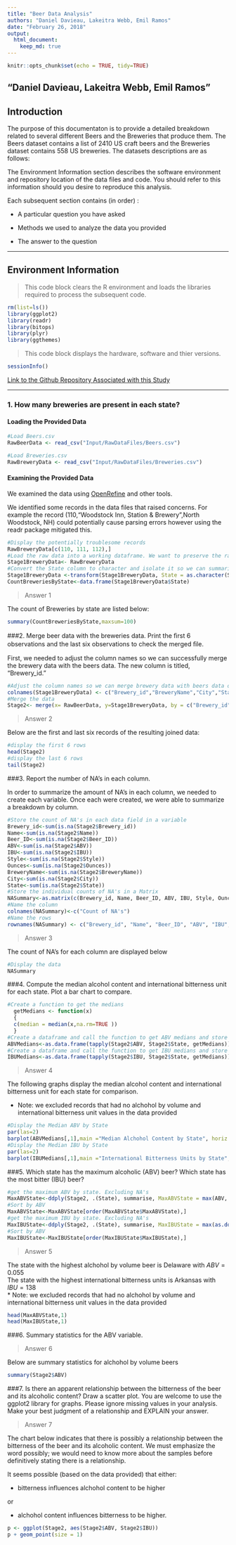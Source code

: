 ```yaml
---
title: "Beer Data Analysis"
authors: "Daniel Davieau, Lakeitra Webb, Emil Ramos"
date: "February 26, 2018"
output:
  html_document:
    keep_md: true
---
```

```r
knitr::opts_chunk$set(echo = TRUE, tidy=TRUE)
```
## "Daniel Davieau, Lakeitra Webb, Emil Ramos"

## Introduction

The purpose of this documentaton is to provide a detailed breakdown related to several different Beers and the Breweries that produce them. The Beers dataset contains a list of 2410 US craft beers and the Breweries dataset contains 558 US breweries. The datasets descriptions are as follows:

The Environment Information section describes the  software environment and repository location of the data files and code. You should refer to this information should you desire to reproduce this analysis. 

Each subsequent section contains (in order) :  

* A particular question you have asked  

* Methods we used to analyze the data you provided  


* The answer to the question  

---  

## Environment Information  

>  This code block clears the R environment and loads the libraries required to process the subsequent code.  

```r
rm(list=ls())
library(ggplot2)
library(readr)
library(bitops)
library(plyr)
library(ggthemes)
```
> This code block displays the hardware, software and thier versions.  

```r
sessionInfo()
```

[Link to the Github Repository Associated with this Study](https://github.com/davxdan/MSDS_6306_DoingDataScience_Case-Study_01)

--- 

### 1. How many breweries are present in each state?

#### Loading the Provided Data

```r
#Load Beers.csv
RawBeerData <- read_csv("Input/RawDataFiles/Beers.csv")
```
```r
#Load Breweries.csv
RawBreweryData <- read_csv("Input/RawDataFiles/Breweries.csv")
```
#### Examining the Provided Data
We examined the data using [OpenRefine](http://openrefine.org/) and other tools.  

We identified some records in the data files that raised concerns. For example the record (110,"Woodstock Inn, Station & Brewery",North Woodstock, NH) could potentially cause parsing errors however using the readr package mitigated this.

```r
#Display the potentially troublesome records
RawBreweryData[c(110, 111, 112),]
#Load the raw data into a working dataframe. We want to preserve the raw data just in case we need it later.
Stage1BreweryData<- RawBreweryData 
#Convert the State column to character and isolate it so we can summarise it to get the counts by state. There are other ways to do this but this was simplest.
Stage1BreweryData <-transform(Stage1BreweryData, State = as.character(State)) 
CountBreweriesByState<-data.frame(Stage1BreweryData$State)
```
> Answer 1  

The count of Breweries by state are listed below:
```r
summary(CountBreweriesByState,maxsum=100)
```
###2. Merge beer data with the breweries data. Print the ﬁrst 6 observations and the last six observations to check the merged ﬁle.

First, we needed to adjust the column names so we can successfully merge the brewery data with the beers data. The new column is titled, "Brewery_id."
```r
#Adjust the column names so we can merge brewery data with beers data on "Brewery_id".
colnames(Stage1BreweryData) <- c("Brewery_id","BreweryName","City","State") 
#Merge the data
Stage2<- merge(x= RawBeerData, y=Stage1BreweryData, by = c("Brewery_id"), all=FALSE) 
```
> Answer 2  

Below are the first and last six records of the resulting joined data:  
```r
#display the first 6 rows
head(Stage2)
#display the last 6 rows
tail(Stage2)
```

###3. Report the number of NA’s in each column.

In order to summarize the amount of NA's in each column, we needed to create each variable. Once each were created, we were able to summarize a breakdown by column.
```r
#Store the count of NA's in each data field in a variable
Brewery_id<-sum(is.na(Stage2$Brewery_id)) 
Name<-sum(is.na(Stage2$Name))
Beer_ID<-sum(is.na(Stage2$Beer_ID))
ABV<-sum(is.na(Stage2$ABV))
IBU<-sum(is.na(Stage2$IBU))
Style<-sum(is.na(Stage2$Style))
Ounces<-sum(is.na(Stage2$Ounces))
BreweryName<-sum(is.na(Stage2$BreweryName))
City<-sum(is.na(Stage2$City))
State<-sum(is.na(Stage2$State))
#Store the individual counts of NA's in a Matrix
NASummary<-as.matrix(c(Brewery_id, Name, Beer_ID, ABV, IBU, Style, Ounces, BreweryName, City, State))
#Name the column 
colnames(NASummary)<-c("Count of NA's")
#Name the rows
rownames(NASummary) <- c("Brewery_id", "Name", "Beer_ID", "ABV", "IBU", "Style", "Ounces", "BreweryName", "City", "State")
```
> Answer 3  

The count of NA's for each column are displayed below
```r
#Display the data
NASummary
```

###4. Compute the median alcohol content and international bitterness unit for each state. Plot a bar chart to compare.
```r
#Create a function to get the medians
  getMedians <- function(x)
  {
  c(median = median(x,na.rm=TRUE ))
  }
#Create a dataframe and call the function to get ABV medians and store results in it
ABVMedians<-as.data.frame(tapply(Stage2$ABV, Stage2$State, getMedians))
#Create a dataframe and call the function to get IBU medians and store results in it
IBUMedians<-as.data.frame(tapply(Stage2$IBU, Stage2$State, getMedians))
```
>Answer 4  

The following graphs display the median alcohol content and international bitterness unit for each state for comparison.  

* Note: we excluded records that had no alchohol by volume and international bitterness unit values in the data provided

```r
#Display the Median ABV by State 
par(las=2)
barplot(ABVMedians[,1],main ="Median Alchohol Content by State", horiz = FALSE, col = 4)
#Display the Median IBU by State 
par(las=2)
barplot(IBUMedians[,1],main ="International Bitterness Units by State", horiz = FALSE, col = 4)
```

###5. Which state has the maximum alcoholic (ABV) beer? Which state has the most bitter (IBU) beer?
```r
#get the maximum ABV by state. Excluding NA's
MaxABVState<-ddply(Stage2, .(State), summarise, MaxABVState = max(ABV, na.rm=TRUE)) 
#Sort by ABV
MaxABVState<-MaxABVState[order(MaxABVState$MaxABVState),]
#get the maximum IBU by state. Excluding NA's
MaxIBUState<-ddply(Stage2, .(State), summarise, MaxIBUState = max(as.double(Stage2$IBU), na.rm=TRUE))
#Sort by ABV
MaxIBUState<-MaxIBUState[order(MaxIBUState$MaxIBUState),]
```
>Answer 5  

The state with the highest alchohol by volume beer is Delaware with  $ABV = 0.055$  
The state with the highest international bitterness units is Arkansas with  $IBU = 138$  
* Note: we excluded records that had no alchohol by volume and international bitterness unit values in the data provided
```r
head(MaxABVState,1)
head(MaxIBUState,1)
```
###6. Summary statistics for the ABV variable.

>Answer 6  

Below are summary statistics for alchohol by volume beers
```r
summary(Stage2$ABV)
```

###7. Is there an apparent relationship between the bitterness of the beer and its alcoholic content? Draw a scatter plot. You are welcome to use the ggplot2 library for graphs. Please ignore missing values in your analysis. Make your best judgment of a relationship and EXPLAIN your answer.

>Answer 7

The chart below indicates that there is possibly a relationship between the bitterness of the beer and its alcoholic content. We must emphasize the word possibly; we would need to know more about the samples before definitively stating there is a relationship. 

It seems possible (based on the data provided) that either: 

* bitterness influences alchohol content to be higher  

or  

* alchohol content influences bitterness to be higher.

```r
p <- ggplot(Stage2, aes(Stage2$ABV, Stage2$IBU))
p + geom_point(size = 1) 

```

